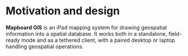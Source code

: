 
# Motivation and design

**Mapboard GIS** is an iPad mapping system for drawing geospatial
information into a spatial database. It works both in a standalone,
field-ready mode and as a tethered client, with a paired desktop or
laptop handling geospatial operations.
